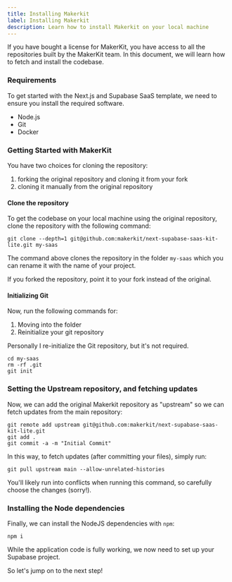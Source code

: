 ```yaml
---
title: Installing Makerkit
label: Installing Makerkit
description: Learn how to install Makerkit on your local machine
---
```


If you have bought a license for MakerKit, you have access to all the
repositories built by the MakerKit team. In this document, we will learn how
to fetch and install the codebase.

### Requirements

To get started with the Next.js and Supabase SaaS template, we need to ensure
you install the required software.

- Node.js
- Git
- Docker

### Getting Started with MakerKit

You have two choices for cloning the repository:

1. forking the original repository and cloning it from your fork
2. cloning it manually from the original repository

#### Clone the repository

To get the codebase on your local machine using the original repository, clone the repository with the
following command:

```
git clone --depth=1 git@github.com:makerkit/next-supabase-saas-kit-lite.git my-saas
```

The command above clones the repository in the folder `my-saas` which
you can rename it with the name of your project.

If you forked the repository, point it to your fork instead of the original.

#### Initializing Git

Now, run the following commands for:

1. Moving into the folder
2. Reinitialize your git repository

Personally I re-initialize the Git repository, but it's not required.

```
cd my-saas
rm -rf .git
git init
```

### Setting the Upstream repository, and fetching updates

Now, we can add the original Makerkit repository as "upstream" so we can fetch updates from the main repository:

```
git remote add upstream git@github.com:makerkit/next-supabase-saas-kit-lite.git
git add .
git commit -a -m "Initial Commit"
```

In this way, to fetch updates (after committing your files), simply run:

```
git pull upstream main --allow-unrelated-histories
```

You'll likely run into conflicts when running this command, so carefully choose the changes (sorry!).

### Installing the Node dependencies

Finally, we can install the NodeJS dependencies with `npm`:

```
npm i
```

While the application code is fully working, we now need to set up your Supabase
project.

So let's jump on to the next step!
